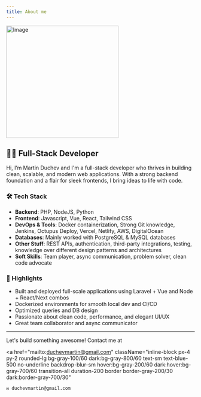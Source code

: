 ```yaml
---
title: About me
---
```


<div className="flex flex-col items-center justify-center text-center">
    <Image
        src="/profile-rbd.jpg"
        width="300"
        height="300"
        alt="Image"
        className="rounded w-80 h-80 object-cover"
    />
</div>

## 👨‍💻 Full-Stack Developer

Hi, I’m Martin Duchev and I'm a full-stack developer who thrives in building clean, scalable, and modern web applications. With a strong backend foundation and a flair for sleek frontends, I bring ideas to life with code.

### 🛠️ Tech Stack

- **Backend**: PHP, NodeJS, Python
- **Frontend**: Javascript, Vue, React, Tailwind CSS
- **DevOps & Tools**: Docker containerization, Strong Git knowledge, Jenkins, Octupus Deploy, Vercel, Netlify, AWS, DigitalOcean
- **Databases**: Mainly worked with PostgreSQL & MySQL databases
- **Other Stuff**: REST APIs, authentication, third-party integrations, testing, knowledge over different design patterns and architectures
- **Soft Skills**: Team player, async communication, problem solver, clean code advocate

### 📌 Highlights

- Built and deployed full-scale applications using Laravel + Vue and Node + React/Next combos
- Dockerized environments for smooth local dev and CI/CD
- Optimized queries and DB design
- Passionate about clean code, performance, and elegant UI/UX
- Great team collaborator and async communicator

---

Let's build something awesome!
Contact me at

<a
    href="mailto:duchevmartin@gmail.com"
    className="inline-block px-4 py-2 rounded-lg bg-gray-100/60 dark:bg-gray-800/60 text-sm text-blue-500 no-underline backdrop-blur-sm hover:bg-gray-200/60 dark:hover:bg-gray-700/60 transition-all duration-200 border border-gray-200/30 dark:border-gray-700/30"
>
    ✉️ duchevmartin@gmail.com
</a>
